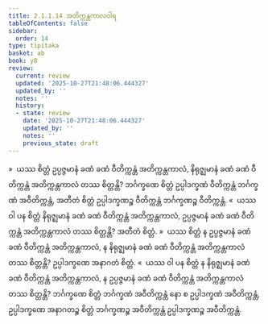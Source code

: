 ```yaml
---
title: 2.1.1.14 အတိက္ကန္တကာလဝါရ
tableOfContents: false
sidebar:
  order: 14
type: tipitaka
basket: ab
book: y8
review:
  current: review
  updated: '2025-10-27T21:48:06.444327'
  updated_by: ''
  notes: ''
  history:
  - state: review
    date: '2025-10-27T21:48:06.444327'
    updated_by: ''
    notes: ''
    previous_state: draft
---
```



<ReviewStatus review={frontmatter.review} showDetails={true} />

<HypothesisAnnotation frontmatter={frontmatter} />

<DynamicBreadcrumb />

<Division number="83" book="y8" e="ch" v="34" p="307">

<Paragraph number="372" book="y8">
»  ယဿ စိတ္တံ ဥပ္ပဇ္ဇမာနံ ခဏံ ခဏံ ဝီတိက္ကန္တံ အတိက္ကန္တကာလံ, နိရုဇ္ဈမာနံ ခဏံ ခဏံ ဝီတိက္ကန္တံ အတိက္ကန္တကာလံ တဿ စိတ္တန္တိ?
</Paragraph>

<Paragraph number="373" book="y8">
ဘင်္ဂက္ခဏေ စိတ္တံ ဥပ္ပါဒက္ခဏံ ဝီတိက္ကန္တံ ဘင်္ဂက္ခဏံ အဝီတိက္ကန္တံ, အတီတံ စိတ္တံ ဥပ္ပါဒက္ခဏဉ္စ ဝီတိက္ကန္တံ ဘင်္ဂက္ခဏဉ္စ ဝီတိက္ကန္တံ.
</Paragraph>

<Paragraph number="374" book="y8">
«  ယဿ ဝါ ပန စိတ္တံ နိရုဇ္ဈမာနံ ခဏံ ခဏံ ဝီတိက္ကန္တံ အတိက္ကန္တကာလံ, ဥပ္ပဇ္ဇမာနံ ခဏံ ခဏံ ဝီတိက္ကန္တံ အတိက္ကန္တကာလံ တဿ စိတ္တန္တိ?
</Paragraph>

<Paragraph number="375" book="y8">
အတီတံ စိတ္တံ.
</Paragraph>

<Paragraph number="376" book="y8">
»  ယဿ စိတ္တံ န ဥပ္ပဇ္ဇမာနံ ခဏံ ခဏံ ဝီတိက္ကန္တံ အတိက္ကန္တကာလံ, န နိရုဇ္ဈမာနံ ခဏံ ခဏံ ဝီတိက္ကန္တံ အတိက္ကန္တကာလံ တဿ စိတ္တန္တိ?
</Paragraph>

<Paragraph number="377" book="y8">
ဥပ္ပါဒက္ခဏေ အနာဂတံ စိတ္တံ.
</Paragraph>

<Paragraph number="378" book="y8">
«  ယဿ ဝါ ပန စိတ္တံ န နိရုဇ္ဈမာနံ ခဏံ ခဏံ ဝီတိက္ကန္တံ အတိက္ကန္တကာလံ, န ဥပ္ပဇ္ဇမာနံ ခဏံ ခဏံ ဝီတိက္ကန္တံ အတိက္ကန္တကာလံ တဿ စိတ္တန္တိ?
</Paragraph>

<Paragraph number="379" book="y8">
ဘင်္ဂက္ခဏေ စိတ္တံ ဘင်္ဂက္ခဏံ အဝီတိက္ကန္တံ နော စ ဥပ္ပါဒက္ခဏံ အဝီတိက္ကန္တံ, ဥပ္ပါဒက္ခဏေ အနာဂတဉ္စ စိတ္တံ ဘင်္ဂက္ခဏဉ္စ အဝီတိက္ကန္တံ ဥပ္ပါဒက္ခဏဉ္စ အဝီတိက္ကန္တံ.
</Paragraph>
</Division>